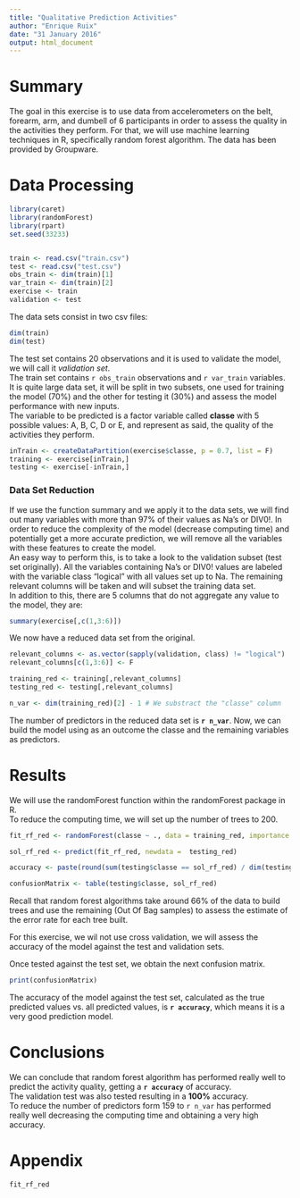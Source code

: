 ```yaml
---
title: "Qualitative Prediction Activities"
author: "Enrique Ruix"
date: "31 January 2016"
output: html_document
---
```


# Summary
The goal in this exercise is to use data from accelerometers on the belt, forearm, arm, and dumbell of 6 participants in order to assess the quality in the activities they perform. For that, we will use machine learning techniques in R, specifically random forest algorithm. The data has been provided by Groupware.

# Data Processing  
```r
library(caret)
library(randomForest)
library(rpart)
set.seed(33233)


train <- read.csv("train.csv")
test <- read.csv("test.csv")
obs_train <- dim(train)[1]
var_train <- dim(train)[2]
exercise <- train
validation <- test
```

The data sets consist in two csv files:
```r
dim(train)
dim(test)
```
The test set contains 20 observations and it is used to validate the model, we will call it *validation set*.  
The train set contains `r obs_train` observations and `r var_train` variables. It is quite large data set, it will be split in two subsets, one used for training the model (70%) and the other for testing it (30%) and assess the model performance with new inputs.  
The variable to be predicted is a factor variable called **classe** with 5 possible values: A, B, C, D or E, and represent as said, the quality of the activities they perform.

```r
inTrain <- createDataPartition(exercise$classe, p = 0.7, list = F)
training <- exercise[inTrain,]
testing <- exercise[-inTrain,]
```

### Data Set Reduction  
If we use the function summary and we apply it to the data sets, we will find out many variables with more than 97% of their values as Na's or DIV0!. In order to reduce the complexity of the model (decrease computing time) and potentially get a more accurate prediction, we will remove all the variables with these features to create the model.  
An easy way to perform this, is to take a look to the validation subset (test set originally). All the variables containing Na's or DIV0! values are labeled with the variable class "logical" with all values set up to Na. The remaining relevant columns will be taken and will subset the training data set.  
In addition to this, there are 5 columns that do not aggregate any value to the model, they are:
```r
summary(exercise[,c(1,3:6)])
```


We now have a reduced data set from the original.
```r
relevant_columns <- as.vector(sapply(validation, class) != "logical")
relevant_columns[c(1,3:6)] <- F

training_red <- training[,relevant_columns]
testing_red <- testing[,relevant_columns]

n_var <- dim(training_red)[2] - 1 # We substract the "classe" column
```

The number of predictors in the reduced data set is **`r n_var`**. Now, we can build the model using as an outcome the classe and the remaining variables as predictors.  


# Results  
We will use the randomForest function within the randomForest package in R.  
To reduce the computing time, we will set up the number of trees to 200.
```r
fit_rf_red <- randomForest(classe ~ ., data = training_red, importance = T, ntree = 200)

sol_rf_red <- predict(fit_rf_red, newdata =  testing_red)

accuracy <- paste(round(sum(testing$classe == sol_rf_red) / dim(testing)[1]*100,2),"%", sep = " ")

confusionMatrix <- table(testing$classe, sol_rf_red)
```
Recall that random forest algorithms take around 66% of the data to build trees and use the remaining (Out Of Bag samples) to assess the estimate of the error rate for each tree built.

For this exercise, we wil not use cross validation, we will assess the accuracy of the model against the test and validation sets.

Once tested against the test set, we obtain the next confusion matrix.

```r
print(confusionMatrix)
```
The accuracy of the model against the test set, calculated as the true predicted values vs. all predicted values, is **`r accuracy`**, which means it is a very good prediction model.  

# Conclusions  
We can conclude that random forest algorithm has performed really well to predict the activity quality, getting a **`r accuracy`** of accuracy.  
The validation test was also tested resulting in a **100%** accuracy.  
To reduce the number of predictors form 159 to `r n_var` has performed really well decreasing the computing time and obtaining a very high accuracy.

# Appendix
```r
fit_rf_red
```
